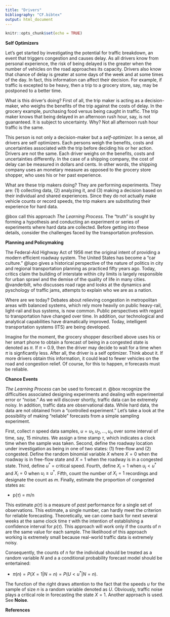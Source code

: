 ```yaml
---
title: "Drivers"
bibliography: "CF.bibtex"
output: html_document
---
```


```r
knitr::opts_chunk$set(echo = TRUE)
```

__Self Optimizers__

Let's get started by investigating the potential for traffic breakdown, an event that triggers congestion and causes delay. As all drivers know from personal experience, the risk of being delayed is the greater when the number of vehicles on the road approaches its capacity. Drivers also know that chance of delay is greater at some days of the week and at some times of the day. In fact, this information can affect their decision. For example, if traffic is excepted to be heavy, then a trip to a grocery store, say, may be postponed to a better time.

What is this driver's doing? First of all, the trip maker is acting as a decision-maker, who  weighs the benefits  of the trip against the costs of delay. In the grocery example, purchasing food versus being caught in traffic. The trip maker knows that being delayed in an afternoon rush hour, say, is not guananteed. It is subject to uncertainty. Why? Not all afternoon rush hour traffic is the same.

This person is not only a decision-maker but a  _self-optimizer._  In a sense, all drivers are self optimizers. Each persons  weigh the benefits, costs and uncertainties associated with the trip before deciding his or her action.  Drivers are not the same. Each driver  weighs on the benefits, costs and uncertainties differently. In the case of a shipping company, the cost of delay can be measured in dollars and cents. In other words, the shipping company uses an monetary measure as opposed to the grocery store shopper, who uses his or her past experience.

What are these trip makers doing? They are performing experiments. They are: (1) collecting data, (2) analyzing it, and (3) making a decision based on their individual and shared experiences. Since they do not actually make vehicle counts or record speeds, the trip makers are substituting their experience  for hard data.  

@box call this approach  _The Learning Process_. The "truth" is sought by forming a hypothesis and  conducting an experiment or series of experiments where hard data are collected. Before getting into these details, consider the challenges faced by the transportation profession.

__Planning and Policymaking__

The Federal-Aid Highway Act of 1956 met the original intent of providing a modern efficient roadway system. The United States has become a "car culture." @lupo gives a historical perspective of the nature of politics in city and regional transportation planning as practiced fifty years ago. Today, critics claim the building of interstate within city limits is largely responsible  for urban sprawl and the demise of the quality of life in many cities.   @vanderbilt, who discusses road rage and looks at the dynamics and pyschology of traffic jams, attempts to explain who we are as a nation. 

Where are we today?  Debates about relieving congestion in metropolitan areas with balanced systems, which rely more heavily on public heavy-rail, light-rail and bus systems,  is now common. Public perspectives with regard to transportation have changed over time. In addition, our technological and analytical capabilities have dramatically improved. Today, intelligent transportation systems (ITS) are being developed. 

Imagine for the moment,  the grocery shopper described above uses his or her smart phone to obtain a forecast of being in a congested state is denoted as $\pi$.  If $\pi$ = 0.9,  then the driver may decide to wait for a time when $\pi$ is signficantly less. After all, the driver is a self optimizer. Think about it. If more drivers obtain this  information, it could lead to fewer vehicles on the road and congestion relief. Of course, for this to happen, $\pi$ forecasts must be reliable.

__Chance Events__

_The Learning Process_ can be used to forecast $\pi$. @box recognize the difficulties associated designing experiments and dealing with experimental error or "noise." As we will discover shortly,  traffic data can be extremely noisy. In addition, traffic data are observational data. While hard data, the data are not obtained from a "controlled experiment." Let's take a look at the possibility of making "reliable" forecasts from a simple sampling experiment.

First,  collect $n$ speed data samples, $u = u_1, u_2, ..., u_n$ over some interval of time, say,  15 minutes.  We assign a  time stamp  $\tau$, which indicates a clock time when the sample was taken.  Second, define the roadway location under investigation as being in one of two states: (1) free-flow and (2) congested. Define the random binomial  variable $X$ where $X = 0$ when the roadway is in free-flow state and $X = 1$ when the roadway is in a congested state. Third, define $u^*$ = critical speed. Fourth, define $X_i = 1$ when $u_i < u^*$ and $X_i = 0$  when $u_i \geq u^*$. Fifth, count the number of $X_i = 1$ recordings and designate the count as $m$. Finally, estimate the proportion of congested states as:

* p($\tau$) = m/n

This estimate $p(\tau)$ is a measure of _past_ performance for a single set of observations. This estimate, a single number, can hardly meet the criterion for reliable forecasting. Theoretically, we can come back for next several weeks at the same clock time $\tau$ with the intention of establishing a confidence interval for $p(\tau)$. This approach will work only if the counts of $n$  are the same value for each sample. The likelihood of this approach working is extremely small because real-world traffic data is extremely noisy. 

Consequently,  the counts of $n$ for the individual should be treated as a random variable $N$ and a a conditional probability forecast model should be entertained:

* $\pi(n) = P(X = 1|N = n) = P(U < u^*|N = n)$.

The function of the right draws attention to the fact that the speeds $u$ for the sample of size $n$ is  a random variable denoted as $U$. Obviously, traffic noise plays a critical role in forecasting the state $X = 1$. Another approach is used. See __Noise__.



__References__



